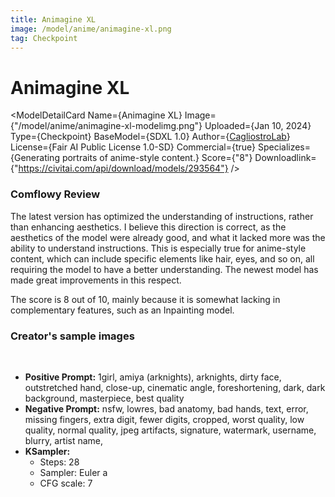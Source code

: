 ```yaml
---
title: Animagine XL
image: /model/anime/animagine-xl.png
tag: Checkpoint
---
```



# Animagine XL

<ModelDetailCard 
  Name={<span>Animagine XL</span>}
  Image={"/model/anime/animagine-xl-modelimg.png"}
  Uploaded={<span>Jan 10, 2024</span>}
  Type={<span>Checkpoint</span>}
  BaseModel={<span>SDXL 1.0</span>}
  Author={<a href="https://civitai.com/user/CagliostroLab">CagliostroLab</a>}
  License={<span>Fair AI Public License 1.0-SD</span>}
  Commercial={true}
  Specializes={<span>Generating portraits of anime-style content.</span>}
  Score={"8"}
  Downloadlink={"https://civitai.com/api/download/models/293564"}
/>

### Comflowy Review

The latest version has optimized the understanding of instructions, rather than enhancing aesthetics. I believe this direction is correct, as the aesthetics of the model were already good, and what it lacked more was the ability to understand instructions.
This is especially true for anime-style content, which can include specific elements like hair, eyes, and so on, all requiring the model to have a better understanding. The newest model has made great improvements in this respect.

The score is 8 out of 10, mainly because it is somewhat lacking in complementary features, such as an Inpainting model.

### Creator's sample images
<br/>
<PhotoProvider>
  <PhotoView src="/model/anime/001.png">
    <img src="/model/anime/001.png" alt="" className='rounded-lg'/>
  </PhotoView>
</PhotoProvider>

* **Positive Prompt:** 1girl, amiya \(arknights\), arknights, dirty face, outstretched hand, close-up, cinematic angle, foreshortening, dark, dark background, masterpiece, best quality
* **Negative Prompt:** nsfw, lowres, bad anatomy, bad hands, text, error, missing fingers, extra digit, fewer digits, cropped, worst quality, low quality, normal quality, jpeg artifacts, signature, watermark, username, blurry, artist name,
* **KSampler:**
  * Steps: 28
  * Sampler: Euler a
  * CFG scale: 7